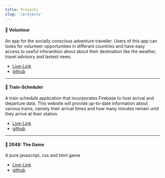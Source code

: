 ```yaml
---
title: Projects
slug: '/projects'
---
```


#### 🔮 Voluntour

An app for the socially conscious adventure traveller. Users of this app can looks for volunteer opportunities in differant countries and have easy access to useful inforamtion about about their destination like the weather, travel advisory and lastest news.

- [Live-Link](https://christine-aqui.github.io/Voluntour/)
- [github](https://github.com/christine-aqui/Voluntour)

---

#### 🔮 Train-Scheduler

A train schedule application that incorporates Firebase to host arrival and departure data. This website will provide up-to-date information about various trains, namely their arrival times and how many minutes remain until they arrive at their station.

- [Live-Link](https://christine-aqui.github.io/Train-Scheduler/)
- [github](https://github.com/christine-aqui/Train-Scheduler)

---

#### 🔮 2048: The Game
A pure javascript, css and html game

- [Live-Link](https://keen-turing-f0cd7f.netlify.app/)
- [github](https://github.com/christine-aqui/2048-the-game)

